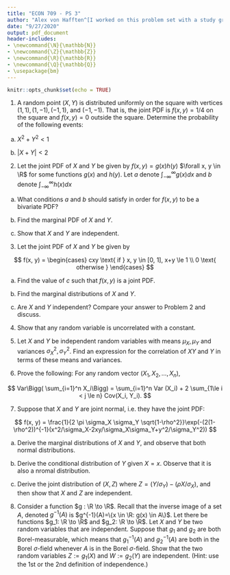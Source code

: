 ```yaml
---
title: "ECON 709 - PS 3"
author: "Alex von Hafften^[I worked on this problem set with a study group of Michael Nattinger, Andrew Smith, and Ryan Mather. I also discussed problems with Emily Case, Sarah Bass, and Danny Edgel.]"
date: "9/27/2020"
output: pdf_document
header-includes:
- \newcommand{\N}{\mathbb{N}}
- \newcommand{\Z}{\mathbb{Z}}
- \newcommand{\R}{\mathbb{R}}
- \newcommand{\Q}{\mathbb{Q}}
- \usepackage{bm}
---
```


```r
knitr::opts_chunk$set(echo = TRUE)
```

1. A random point $(X, Y)$ is distributed uniformly on the square with vertices $(1, 1), (1, -1), (-1, 1)$, and $(-1, -1)$. That is, the joint PDF is $f(x, y) = 1/4$ on the square and $f(x, y) = 0$ outside the square. Determine the probability of the following events:

(a) $X^2 + Y^2 < 1$

(b) $|X + Y| < 2$

2. Let the joint PDF of $X$ and $Y$ be given by $f(x, y) = g(x)h(y)$ $\forall x, y \in \R$ for some functions $g(x)$ and $h(y)$. Let $a$ denote $\int_{-\infty}^\infty g(x)dx$ and $b$ denote $\int_{-\infty}^\infty h(x)dx$

(a) What conditions $a$ and $b$ should satisfy in order for $f(x, y)$ to be a bivariate PDF?

(b) Find the marginal PDF of $X$ and $Y$.

(c) Show that $X$ and $Y$ are independent.

3. Let the joint PDF of $X$ and $Y$ be given by 

$$
f(x, y) = \begin{cases} cxy \text{ if } x, y \in [0, 1], x+y \le 1 \\ 0 \text{ otherwise } \end{cases}
$$

(a) Find the value of $c$ such that $f(x, y)$ is a joint PDF.

(b) Find the marginal distributions of $X$ and $Y$.

(c) Are $X$ and $Y$ independent? Compare your answer to Problem 2 and discuss.

4. Show that any random variable is uncorrelated with a constant.

5. Let $X$ and $Y$ be independent random variables with means $\mu_X, \mu_Y$ and variances $\sigma_X^2, \sigma_Y^2$.  Find an expression for the correlation of $XY$ and $Y$ in terms of these means and variances.

6. Prove the following: For any random vector $(X_1, X_2, ..., X_n)$,

$$
Var\Bigg( \sum_{i=1}^n X_i\Bigg) = \sum_{i=1}^n Var (X_i) + 2 \sum_{1\le i < j \le n}
Cov(X_i, Y_i).
$$

7. Suppose that $X$ and $Y$ are joint normal, i.e. they have the joint PDF:

$$
f(x, y) = \frac{1}{2 \pi \sigma_X \sigma_Y \sqrt{1-\rho^2}}\exp(-(2(1-\rho^2))^{-1}(x^2/\sigma_X-2xy/\sigma_X\sigma_Y+y^2/\sigma_Y^2))
$$

(a) Derive the marginal distributions of $X$ and $Y$, and observe that both normal distributions.

(b) Derive the conditional distribution of $Y$ given $X=x$. Observe that it is also a nromal distribution.

(c) Derive the joint distribution of $(X, Z)$ where $Z = (Y/\sigma_Y)-(\rho X/\sigma_X)$, and then show that $X$ and $Z$ are independent.

8. Consider a function $g : \R \to \R$. Recall that the inverse image of a set $A$, denoted $g^{-1}(A)$ is $g^{-1}(A)=\{x \in \R: g(x) \in A\}$.  Let there be functions $g_1: \R \to \R$ and $g_2: \R \to \R$.  Let $X$ and $Y$ be two random variables that are independent.  Suppose that $g_1$ and $g_2$ are both Borel-measurable, which means that $g_1^{-1}(A)$ and $g_2^{-1}(A)$ are both in the Borel $\sigma$-field whenever $A$ is in the Borel $\sigma$-field.  Show that the two random variables $Z := g_1(X)$ and $W:=g_2(Y)$ are independent.  (Hint: use the 1st or the 2nd definition of independence.)


